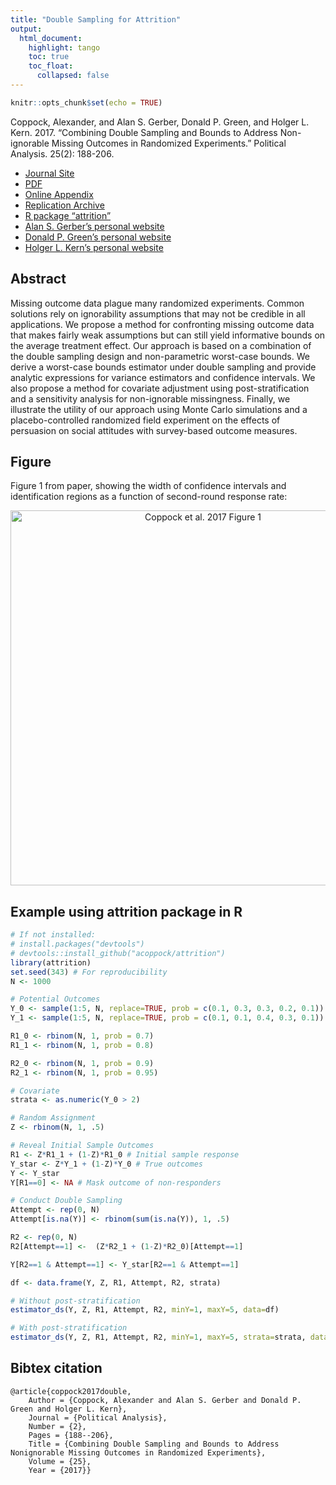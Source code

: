 ```yaml
---
title: "Double Sampling for Attrition"
output: 
  html_document:
    highlight: tango
    toc: true
    toc_float:
      collapsed: false
---
```


```r
knitr::opts_chunk$set(echo = TRUE)
```

Coppock, Alexander, and Alan S. Gerber, Donald P. Green, and Holger L. Kern. 2017. "Combining Double Sampling and Bounds to Address Non-ignorable Missing Outcomes in Randomized Experiments." Political Analysis. 25(2): 188-206.

- [Journal Site](https://doi.org/10.1017/pan.2016.6)
- [PDF](papers/CGGK_attrition.pdf)
- [Online Appendix](papers/CGGK_attrition_appendix.pdf)
- [Replication Archive](https://dataverse.harvard.edu/dataset.xhtml?persistentId=doi:10.7910/DVN/AQB4MP)
- [R package "attrition"](
https://github.com/acoppock/attrition)
- [Alan S. Gerber's personal website](http://campuspress.yale.edu/alangerber/)
- [Donald P. Green's personal website](https://sites.google.com/site/donaldpgreen/)
- [Holger L. Kern's personal website](http://www.holgerkern.com/)

## Abstract

Missing outcome data plague many randomized experiments. Common solutions rely on ignorability assumptions that may not be credible in all applications. We propose a method for confronting missing outcome data that makes fairly weak assumptions but can still yield informative bounds on the average treatment effect. Our approach is based on a combination of the double sampling design and non-parametric worst-case bounds. We derive a worst-case bounds estimator under double sampling and provide analytic expressions for variance estimators and confidence intervals. We also propose a method for covariate adjustment using post-stratification and a sensitivity analysis for non-ignorable missingness. Finally, we illustrate the utility of our approach using Monte Carlo simulations and a placebo-controlled randomized field experiment on the effects of persuasion on social attitudes with survey-based outcome measures.

## Figure

Figure 1 from paper, showing the width of confidence intervals and identification regions as a function of second-round response rate:

<center><img src="images/CGGK_attrition_fig.jpg" alt="Coppock et al. 2017 Figure 1" width="600"></center>

## Example using attrition package in R

```r
# If not installed:
# install.packages("devtools")
# devtools::install_github("acoppock/attrition")
library(attrition)
set.seed(343) # For reproducibility
N <- 1000

# Potential Outcomes
Y_0 <- sample(1:5, N, replace=TRUE, prob = c(0.1, 0.3, 0.3, 0.2, 0.1))
Y_1 <- sample(1:5, N, replace=TRUE, prob = c(0.1, 0.1, 0.4, 0.3, 0.1))

R1_0 <- rbinom(N, 1, prob = 0.7)
R1_1 <- rbinom(N, 1, prob = 0.8)

R2_0 <- rbinom(N, 1, prob = 0.9)
R2_1 <- rbinom(N, 1, prob = 0.95)

# Covariate
strata <- as.numeric(Y_0 > 2)

# Random Assignment
Z <- rbinom(N, 1, .5)

# Reveal Initial Sample Outcomes
R1 <- Z*R1_1 + (1-Z)*R1_0 # Initial sample response
Y_star <- Z*Y_1 + (1-Z)*Y_0 # True outcomes
Y <- Y_star
Y[R1==0] <- NA # Mask outcome of non-responders

# Conduct Double Sampling
Attempt <- rep(0, N)
Attempt[is.na(Y)] <- rbinom(sum(is.na(Y)), 1, .5)

R2 <- rep(0, N)
R2[Attempt==1] <-  (Z*R2_1 + (1-Z)*R2_0)[Attempt==1]

Y[R2==1 & Attempt==1] <- Y_star[R2==1 & Attempt==1]

df <- data.frame(Y, Z, R1, Attempt, R2, strata)

# Without post-stratification
estimator_ds(Y, Z, R1, Attempt, R2, minY=1, maxY=5, data=df)

# With post-stratification
estimator_ds(Y, Z, R1, Attempt, R2, minY=1, maxY=5, strata=strata, data=df)
```


## Bibtex citation
```
@article{coppock2017double,
	Author = {Coppock, Alexander and Alan S. Gerber and Donald P. Green and Holger L. Kern},
	Journal = {Political Analysis},
	Number = {2},
	Pages = {188--206},
	Title = {Combining Double Sampling and Bounds to Address Nonignorable Missing Outcomes in Randomized Experiments},
	Volume = {25},
	Year = {2017}}
```





